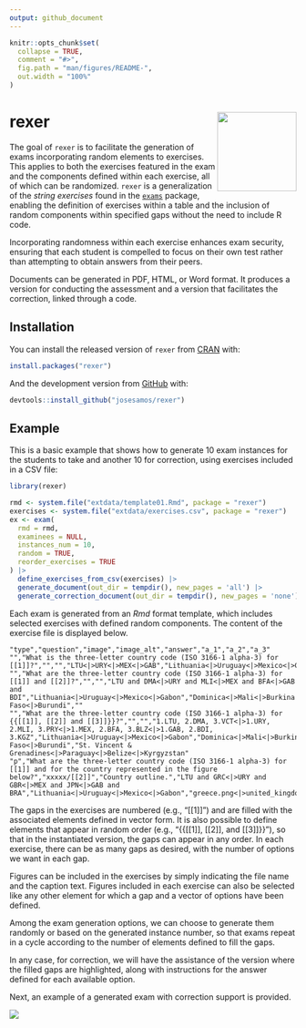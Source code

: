 ```yaml
---
output: github_document
---
```


<!-- README.md is generated from README.Rmd. Please edit that file -->

```r
knitr::opts_chunk$set(
  collapse = TRUE,
  comment = "#>",
  fig.path = "man/figures/README-",
  out.width = "100%"
)
```


# rexer <img src="man/figures/logo.png" align="right" height="139" alt="" />


<!-- badges: start -->
<!-- badges: end -->

The goal of `rexer` is to facilitate the generation of exams incorporating random elements to exercises. This applies to both the exercises featured in the exam and the components defined within each exercise, all of which can be randomized. `rexer` is a generalization of the *string exercises* found in the [`exams`](https://CRAN.R-project.org/package=exams) package, enabling the definition of exercises within a table and the inclusion of random components within specified gaps without the need to include R code.

Incorporating randomness within each exercise enhances exam security, ensuring that each student is compelled to focus on their own test rather than attempting to obtain answers from their peers.

Documents can be generated in PDF, HTML, or Word format. It produces a version for conducting the assessment and a version that facilitates the correction, linked through a code.


## Installation

You can install the released version of `rexer` from [CRAN](https://CRAN.R-project.org) with:

``` r
install.packages("rexer")
```

And the development version from [GitHub](https://github.com/) with:

<!-- You can install the development version from [GitHub](https://github.com/) with: -->

``` r
devtools::install_github("josesamos/rexer")
```

## Example

This is a basic example that shows how to generate 10 exam instances for the students to take and another 10 for correction, using exercises included in a CSV file:

```r
library(rexer)

rmd <- system.file("extdata/template01.Rmd", package = "rexer")
exercises <- system.file("extdata/exercises.csv", package = "rexer")
ex <- exam(
  rmd = rmd,
  examinees = NULL,
  instances_num = 10,
  random = TRUE,
  reorder_exercises = TRUE
) |>
  define_exercises_from_csv(exercises) |>
  generate_document(out_dir = tempdir(), new_pages = 'all') |>
  generate_correction_document(out_dir = tempdir(), new_pages = 'none')
```

Each exam is generated from an *Rmd* format template, which includes selected exercises with defined random components. The content of the exercise file is displayed below.

````verbatim
"type","question","image","image_alt","answer","a_1","a_2","a_3"
"","What is the three-letter country code (ISO 3166-1 alpha-3) for [[1]]?","","","LTU<|>URY<|>MEX<|>GAB","Lithuania<|>Uruguay<|>Mexico<|>Gabon","",""
"","What are the three-letter country code (ISO 3166-1 alpha-3) for [[1]] and [[2]]?","","","LTU and DMA<|>URY and MLI<|>MEX and BFA<|>GAB and BDI","Lithuania<|>Uruguay<|>Mexico<|>Gabon","Dominica<|>Mali<|>Burkina Faso<|>Burundi",""
"","What are the three-letter country code (ISO 3166-1 alpha-3) for {{[[1]], [[2]] and [[3]]}}?","","","1.LTU, 2.DMA, 3.VCT<|>1.URY, 2.MLI, 3.PRY<|>1.MEX, 2.BFA, 3.BLZ<|>1.GAB, 2.BDI, 3.KGZ","Lithuania<|>Uruguay<|>Mexico<|>Gabon","Dominica<|>Mali<|>Burkina Faso<|>Burundi","St. Vincent & Grenadines<|>Paraguay<|>Belize<|>Kyrgyzstan"
"p","What are the three-letter country code (ISO 3166-1 alpha-3) for [[1]] and for the country represented in the figure below?","xxxxx/[[2]]","Country outline.","LTU and GRC<|>URY and GBR<|>MEX and JPN<|>GAB and BRA","Lithuania<|>Uruguay<|>Mexico<|>Gabon","greece.png<|>united_kingdom.png<|>japan.png<|>brazil.png",
````

The gaps in the exercises are numbered (e.g., "[[1]]") and are filled with the associated elements defined in vector form. It is also possible to define elements that appear in random order (e.g., "{{[[1]], [[2]], and [[3]]}}"), so that in the instantiated version, the gaps can appear in any order. In each exercise, there can be as many gaps as desired, with the number of options we want in each gap.

Figures can be included in the exercises by simply indicating the file name and the caption text. Figures included in each exercise can also be selected like any other element for which a gap and a vector of options have been defined.

Among the exam generation options, we can choose to generate them randomly or based on the generated instance number, so that exams repeat in a cycle according to the number of elements defined to fill the gaps.

In any case, for correction, we will have the assistance of the version where the filled gaps are highlighted, along with instructions for the answer defined for each available option.

Next, an example of a generated exam with correction support is provided.

![](man/figures/example01.png)
